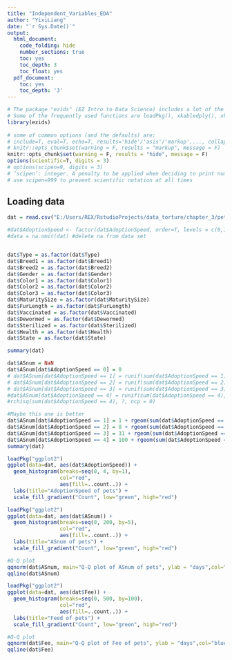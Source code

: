 ```yaml
---
title: "Independent_Variables_EDA"
author: "YixiLiang"
date: "`r Sys.Date()`"
output:
  html_document:
    code_folding: hide
    number_sections: true
    toc: yes
    toc_depth: 3
    toc_float: yes
  pdf_document:
    toc: yes
    toc_depth: '3'
---
```


```r
# The package "ezids" (EZ Intro to Data Science) includes a lot of the helper functions we developed for the course. 
# Some of the frequently used functions are loadPkg(), xkabledply(), xkablesummary(), uzscale(), etc.
library(ezids)
 
# some of common options (and the defaults) are: 
# include=T, eval=T, echo=T, results='hide'/'asis'/'markup',..., collapse=F, warning=T, message=T, error=T, cache=T, fig.width=6, fig.height=4, fig.dim=c(6,4) #inches, fig.align='left'/'center','right', 
# knitr::opts_chunk$set(warning = F, results = "markup", message = F)
knitr::opts_chunk$set(warning = F, results = "hide", message = F)
options(scientific=T, digits = 3) 
# options(scipen=9, digits = 3) 
# ‘scipen’: integer. A penalty to be applied when deciding to print numeric values in fixed or exponential notation.  Positive values bias towards fixed and negative towards scientific notation: fixed notation will be preferred unless it is more than ‘scipen’ digits wider.
# use scipen=999 to prevent scientific notation at all times
```


## Loading data
```r
dat = read.csv("E:/Users/REX/RstudioProjects/data_torture/chapter_3/pets_test.csv")

#dat$AdoptionSpeed <- factor(dat$AdoptionSpeed, order=T, levels = c(0,1,2,3,4))
#data = na.omit(dat) #delete na from data set


dat$Type = as.factor(dat$Type)
dat$Breed1 = as.factor(dat$Breed1)
dat$Breed2 = as.factor(dat$Breed2)
dat$Gender = as.factor(dat$Gender)
dat$Color1 = as.factor(dat$Color1)
dat$Color2 = as.factor(dat$Color2)
dat$Color3 = as.factor(dat$Color3)
dat$MaturitySize = as.factor(dat$MaturitySize)
dat$FurLength = as.factor(dat$FurLength)
dat$Vaccinated = as.factor(dat$Vaccinated)
dat$Dewormed = as.factor(dat$Dewormed)
dat$Sterilized = as.factor(dat$Sterilized)
dat$Health = as.factor(dat$Health)
dat$State = as.factor(dat$State)

summary(dat)
```
```r
dat$ASnum = NaN
dat$ASnum[dat$AdoptionSpeed == 0] = 0
# dat$ASnum[dat$AdoptionSpeed == 1] = runif(sum(dat$AdoptionSpeed == 1), 1, 7)
# dat$ASnum[dat$AdoptionSpeed == 2] = runif(sum(dat$AdoptionSpeed == 2), 8, 30)
# dat$ASnum[dat$AdoptionSpeed == 3] = runif(sum(dat$AdoptionSpeed == 3), 31, 90)
#dat$ASnum[dat$AdoptionSpeed == 4] = runif(sum(dat$AdoptionSpeed == 4), 100, 200)
#rchisq(sum(dat$AdoptionSpeed == 4), ?, ncp = 0)

#Maybe this one is better
dat$ASnum[dat$AdoptionSpeed == 1] = 1 + rgeom(sum(dat$AdoptionSpeed == 1), 0.02)
dat$ASnum[dat$AdoptionSpeed == 2] = 8 + rgeom(sum(dat$AdoptionSpeed == 2), 0.02)
dat$ASnum[dat$AdoptionSpeed == 3] = 31 + rgeom(sum(dat$AdoptionSpeed == 3), 0.02)
dat$ASnum[dat$AdoptionSpeed == 4] = 100 + rgeom(sum(dat$AdoptionSpeed == 4), 0.02) #This function rgeom(n, prob) is Geometric Distribution, random generation for the geometric distribution with parameter prob 
summary(dat)
```

```r
loadPkg("ggplot2")
ggplot(data=dat, aes(dat$AdoptionSpeed)) + 
  geom_histogram(breaks=seq(0, 4, by=1),
                 col="red",
                 aes(fill=..count..)) +
  labs(title="AdoptionSpeed of pets") + 
  scale_fill_gradient("Count", low="green", high="red")
```

```r
loadPkg("ggplot2")
ggplot(data=dat, aes(dat$ASnum)) + 
  geom_histogram(breaks=seq(0, 200, by=5),
                 col="red",
                 aes(fill=..count..)) +
  labs(title="ASnum of pets") + 
  scale_fill_gradient("Count", low="green", high="red")

#Q-Q plot
qqnorm(dat$ASnum, main="Q-Q plot of ASnum of pets", ylab = "days",col="blue")
qqline(dat$ASnum)

```

```r
loadPkg("ggplot2")
ggplot(data=dat, aes(dat$Fee)) + 
  geom_histogram(breaks=seq(0, 500, by=100),
                 col="red",
                 aes(fill=..count..)) +
  labs(title="Feed of pets") + 
  scale_fill_gradient("Count", low="green", high="red")

#Q-Q plot
qqnorm(dat$Fee, main="Q-Q plot of Fee of pets", ylab = "days",col="blue")
qqline(dat$Fee)
```

